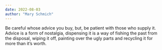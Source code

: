 ```yaml
---
date: 2022-08-03
author: "Mary Schmich"
---
```


Be careful whose advice you buy, but, be patient with those who supply it. Advice is a form of nostalgia, dispensing it is a way of fishing the past from the disposal, wiping it off, painting over the ugly parts and recycling it for more than it’s worth.
